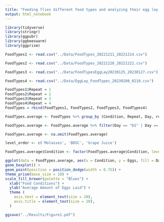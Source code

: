 ```yaml
---
title: "Feeding flies different food types and analyzing their egg lay number"
output: html_notebook
---
```


```r
library(tidyverse)
library(stringr)
library(ggpubr)
library(ggbeeswarm)
library(ggprism)
```

```r
FoodTypes1 <- read.csv("../Data/FoodTypes_20221211_20221214.csv")
```

```r
FoodTypes2 <- read.csv("../Data/FoodTypes_20221220_20221222.csv")
```

```r
FoodTypes3 <- read.csv("../Data/FoodTypesEggLay20230125_20230127.csv")
```

```r
FoodTypes4 <- read.csv("../Data/EggLay_FoodTypes_20230208_0210.csv")
```

```r
FoodTypes1$Repeat = 1
FoodTypes2$Repeat = 2
FoodTypes3$Repeat = 3
FoodTypes4$Repeat = 4
FoodTypes = rbind(FoodTypes1, FoodTypes2, FoodTypes3, FoodTypes4)
```


```r
FoodTypes.average <- FoodTypes %>% group_by (Condition, Repeat, Day, row) %>%  summarise(Eggs = mean(Value))
```

```r
FoodTypes.average <- FoodTypes.average %>% filter(Day == "D1" | Day == "D3")
```

```r
FoodTypes.average <- na.omit(FoodTypes.average)
```

```r
level_order <- c('Molasses', 'BDSC', 'Grape Juice')

FoodTypes.average$Condition <- factor(FoodTypes.average$Condition, levels = level_order)

ggplot(data = FoodTypes.average, aes(x = Condition, y = Eggs, fill = Day)) + 
geom_boxplot() +
geom_point(position = position_dodge(width = 0.75)) +
theme_prism(base_size = 10) +
scale_fill_brewer(palette = "Blues") +
  xlab("Food Conditions") +
  ylab("Average Amount of Eggs Laid") +
  theme (
    axis.text = element_text(size = 20),
    axis.title = element_text(size = 20),
  )

ggsave("../Results/Figure1.pdf")
```


